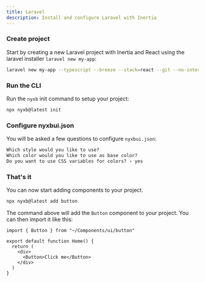 ```yaml
---
title: Laravel
description: Install and configure Laravel with Inertia
---
```


<Steps>

### Create project

Start by creating a new Laravel project with Inertia and React using the laravel installer `laravel new my-app`:

```bash
laravel new my-app --typescript --breeze --stack=react --git --no-interaction
```

### Run the CLI

Run the `nyxb` init command to setup your project:

```bash
npx nyxb@latest init
```

### Configure nyxbui.json

You will be asked a few questions to configure `nyxbui.json`:

```txt showLineNumbers
Which style would you like to use?
Which color would you like to use as base color?
Do you want to use CSS variables for colors? › yes
```

### That's it

You can now start adding components to your project.

```bash
npx nyxb@latest add button
```

The command above will add the `Button` component to your project. You can then import it like this:

```tsx {1,6} showLineNumbers
import { Button } from "~/Components/ui/button"

export default function Home() {
  return (
    <div>
      <Button>Click me</Button>
    </div>
  )
}
```

</Steps>
